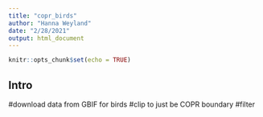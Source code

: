 ```yaml
---
title: "copr_birds"
author: "Hanna Weyland"
date: "2/28/2021"
output: html_document
---
```


```r
knitr::opts_chunk$set(echo = TRUE)
```

## Intro 
#download data from GBIF for birds 
#clip to just be COPR boundary 
#filter